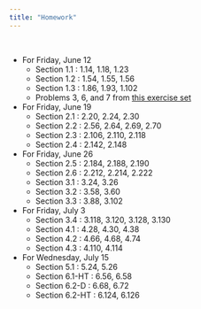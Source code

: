 ```yaml
---
title: "Homework"
---
```


<br>

- For Friday, June 12
  - Section 1.1 : 1.14, 1.18, 1.23 
  - Section 1.2 : 1.54, 1.55, 1.56
  - Section 1.3 : 1.86, 1.93, 1.102
  - Problems 3, 6, and 7 from [this exercise set](homework/exerciseA.pdf) 
- For Friday, June 19
  - Section 2.1 : 2.20, 2.24, 2.30
  - Section 2.2 : 2.56, 2.64, 2.69, 2.70
  - Section 2.3 : 2.106, 2.110, 2.118
  - Section 2.4 : 2.142, 2.148
- For Friday, June 26
  - Section 2.5 : 2.184, 2.188, 2.190
  - Section 2.6 : 2.212, 2.214, 2.222
  - Section 3.1 : 3.24, 3.26
  - Section 3.2 : 3.58, 3.60
  - Section 3.3 : 3.88, 3.102
- For Friday, July 3
  - Section 3.4 : 3.118, 3.120, 3.128, 3.130
  - Section 4.1 : 4.28, 4.30, 4.38
  - Section 4.2 : 4.66, 4.68, 4.74
  - Section 4.3 : 4.110, 4.114
- For Wednesday, July 15
  - Section 5.1 : 5.24, 5.26
  - Section 6.1-HT : 6.56, 6.58
  - Section 6.2-D : 6.68, 6.72
  - Section 6.2-HT : 6.124, 6.126


